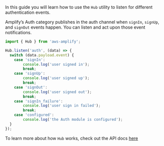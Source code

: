 In this guide you will learn how to use the `Hub` utility to listen for different authentication events.

Amplify’s Auth category publishes in the auth channel when `signIn`, `signUp`, and `signOut` events happen. You can listen and act upon those event notifications.

```js
import { Hub } from 'aws-amplify';

Hub.listen('auth', (data) => {
  switch (data.payload.event) {
    case 'signIn':
        console.log('user signed in');
        break;
    case 'signUp':
        console.log('user signed up');
        break;
    case 'signOut':
        console.log('user signed out');
        break;
    case 'signIn_failure':
        console.log('user sign in failed');
        break;
    case 'configured':
        console.log('the Auth module is configured');
  }
});
```

To learn more about how `Hub` works, check out the API docs [here](/lib/utilities/hub)
